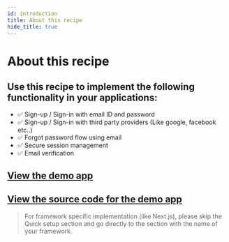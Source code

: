 ```yaml
---
id: introduction
title: About this recipe
hide_title: true
---
```


# About this recipe
## Use this recipe to implement the following functionality in your applications:
- ✅ Sign-up / Sign-in with email ID and password
- ✅ Sign-up / Sign-in with third party providers (Like google, facebook etc..)
- ✅ Forgot password flow using email
- ✅ Secure session management
- ✅ Email verification

## [View the demo app](https://thirdpartyemailpassword.demo.supertokens.io/)
## [View the source code for the demo app](https://github.com/supertokens/supertokens-demo-react/tree/thirdpartyemailpassword)

> For framework specific implementation (like Next.js), please skip the Quick setup section and go directly to the section with the name of your framework.